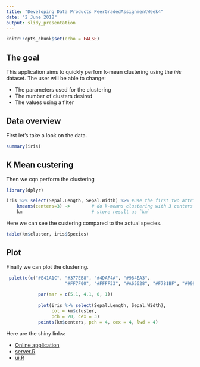 ```yaml
---
title: "Developing Data Products PeerGradedAssignmentWeek4"
date: "2 June 2018"
output: slidy_presentation
---
```


```r
knitr::opts_chunk$set(echo = FALSE)
```

## The goal

This application aims to quickly perfom k-mean clustering using the *iris* dataset.
The user will be able to change:

- The parameters used for the clustering
- The number of clusters desired 
- The values using a filter


## Data overview 
First let's take a look on the data.
```r
summary(iris)
```


## K Mean custering 

Then we cqn perform the clustering
```r
library(dplyr)
```
```r
iris %>% select(Sepal.Length, Sepal.Width) %>% #use the first two attribute by default
    kmeans(centers=3) ->        # do k-means clustering with 3 centers by default
    km                          # store result as `km`
```
Here we can see the custering compared to the actual species.

```r
table(km$cluster, iris$Species)
```


## Plot
    
Finally we can plot the clustering.

```r
 palette(c("#E41A1C", "#377EB8", "#4DAF4A", "#984EA3",
                      "#FF7F00", "#FFFF33", "#A65628", "#F781BF", "#999999"))
            
            par(mar = c(5.1, 4.1, 0, 1))
            
            plot(iris %>% select(Sepal.Length, Sepal.Width),
                 col = km$cluster,
                 pch = 20, cex = 3)
            points(km$centers, pch = 4, cex = 4, lwd = 4)
```

Here  are the shiny links: 

- [Online application](https://tristanry.shinyapps.io/PeerGradedAssignmentWeek4/)
- [server.R](https://github.com/tristanry/datasciencecoursera/blob/gh-pages/9.DevelopingDataProducts/PeerGradedAssignmentWeek4/server.R)
- [ui.R](https://github.com/tristanry/datasciencecoursera/blob/gh-pages/9.DevelopingDataProducts/PeerGradedAssignmentWeek4/ui.R])
